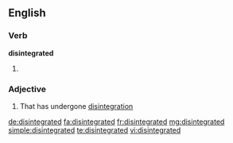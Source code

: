 ==English==

===Verb===
'''disintegrated'''

# {{past of|disintegrate}}

===Adjective===
{{en-adj}}

# That has undergone [[disintegration]]

[[de:disintegrated]]
[[fa:disintegrated]]
[[fr:disintegrated]]
[[mg:disintegrated]]
[[simple:disintegrated]]
[[te:disintegrated]]
[[vi:disintegrated]]